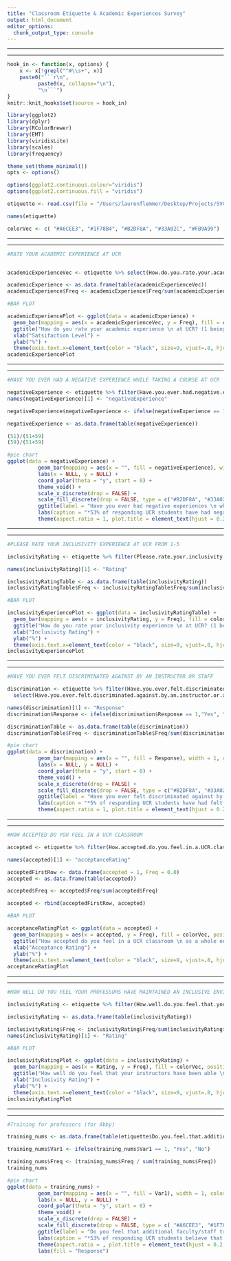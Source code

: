 ```yaml
---
title: "Classroom Etiquette & Academic Experiences Survey"
output: html_document
editor_options: 
  chunk_output_type: console
---
```


___________________________________________________________________________________________
__________________________________________________________________________________________

```r
hook_in <- function(x, options) {
    x <- x[!grepl("^#\\s+", x)]
    paste0("```r\n",
          paste0(x, collapse="\n"),
          "\n```")
}
knitr::knit_hooks$set(source = hook_in)

library(ggplot2)
library(dplyr)
library(RColorBrewer)
library(EMT)
library(viridisLite)
library(scales)
library(frequency)

theme_set(theme_minimal())
opts <- options()

options(ggplot2.continuous.colour="viridis")
options(ggplot2.continuous.fill = "viridis")

```

```r

etiquette <- read.csv(file = "/Users/laurenflemmer/Desktop/Projects/SVC/Data/Classroom Etiquette & Academic Experiences Survey Responses  - Sheet1.csv", skip = 1)

names(etiquette)

colorVec <- c( "#A6CEE3", "#1F78B4", "#B2DF8A", "#33A02C", "#FB9A99")
```

___________________________________________________________________________________________
___________________________________________________________________________________________

```r
#RATE YOUR ACADEMIC EXPERIENCE AT UCR


academicExperienceVec <- etiquette %>% select(How.do.you.rate.your.academic.experience.at.UCR.on.a.scale.of.1.to.5..with.1.being.poor.and.5.being.excellent....1..Poor..to.5..Excellent.)

academicExperience <- as.data.frame(table(academicExperienceVec))
academicExperience$Freq <- academicExperience$Freq/sum(academicExperience$Freq)

```

```r
#BAR PLOT

academicExperiencePlot <- ggplot(data = academicExperience) +
  geom_bar(mapping = aes(x = academicExperienceVec, y = Freq), fill = colorVec, position = "dodge", color = "light grey", stat = "identity") +
  ggtitle("How do you rate your academic experience \n at UCR? (1 being poor and 5 being excellent)") +
  xlab("Satsifaction Level") +
  ylab("%") +
  theme(axis.text.x=element_text(color = "black", size=9, vjust=.8, hjust=0.8), plot.title = element_text(hjust = 0.3, size = 15, face = "bold"), legend.title = element_text(size = 14, face = "bold"), axis.title.x = element_text(size = 11, face = "bold"), axis.title.y = element_text(size = 11, face = "bold"))
academicExperiencePlot

```

___________________________________________________________________________________________
___________________________________________________________________________________________

```r
#HAVE YOU EVER HAD A NEGATIVE EXPERIENCE WHILE TAKING A COURSE AT UCR

negativeExperience <- etiquette %>% filter(Have.you.ever.had.negative.experiences.while.taking.a.course.at.UCR. != "NA") %>% select(Have.you.ever.had.negative.experiences.while.taking.a.course.at.UCR.)
names(negativeExperience)[1] <- "negativeExperience"

negativeExperience$negativeExperience <- ifelse(negativeExperience == 1, "Yes", "No")

negativeExperience <- as.data.frame(table(negativeExperience))

(51)/(51+59)
(59)/(51+59)

```


```r

#pie chart
ggplot(data = negativeExperience) +
          geom_bar(mapping = aes(x = "", fill = negativeExperience), width = 1, color = "dark grey") +
          labs(x = NULL, y = NULL) +
          coord_polar(theta = "y", start = 0) +
          theme_void() +
          scale_x_discrete(drop = FALSE) +
          scale_fill_discrete(drop = FALSE, type = c("#B2DF8A", "#33A02C")) +
          ggtitle(label = "Have you ever had negative experiences \n while taking a course at UCR?*") +
          labs(caption = "*53% of responding UCR students have had negative \n experiences while taking a course at UCR") +
          theme(aspect.ratio = 1, plot.title = element_text(hjust = 0.2, vjust = -2.25, size = 15, face = "bold"), legend.title = element_text(size = 0), plot.caption = element_text(hjust = 0.05, vjust = 8, size = 10, face = "bold"), legend.text = element_text(size = 11))

```

___________________________________________________________________________________________
___________________________________________________________________________________________


```r
#PLEASE RATE YOUR INCLUSIVITY EXPERIENCE AT UCR FROM 1-5

inclusivityRating <- etiquette %>% filter(Please.rate.your.inclusivity.experience.at.UCR.on.a.scale.of.1.to.5..with.1.being.poor.and.with.5.being.excellent....1..Poor..to.5..Excellent. != "NA") %>% select(Please.rate.your.inclusivity.experience.at.UCR.on.a.scale.of.1.to.5..with.1.being.poor.and.with.5.being.excellent....1..Poor..to.5..Excellent.)

names(inclusivityRating)[1] <- "Rating"

inclusivityRatingTable <- as.data.frame(table(inclusivityRating))
inclusivityRatingTable$Freq <- inclusivityRatingTable$Freq/sum(inclusivityRatingTable$Freq)

```

```r
#BAR PLOT

inclusivityExperiencePlot <- ggplot(data = inclusivityRatingTable) +
  geom_bar(mapping = aes(x = inclusivityRating, y = Freq), fill = colorVec, position = "dodge", color = "light grey", stat = "identity") +
  ggtitle("How do you rate your inclusivity experience \n at UCR? (1 being poor and 5 being excellent)") +
  xlab("Inclusivity Rating") +
  ylab("%") +
  theme(axis.text.x=element_text(color = "black", size=9, vjust=.8, hjust=0.8), plot.title = element_text(hjust = 0.3, size = 15, face = "bold"), legend.title = element_text(size = 14, face = "bold"), axis.title.x = element_text(size = 11, face = "bold"), axis.title.y = element_text(size = 11, face = "bold"))
inclusivityExperiencePlot

```

___________________________________________________________________________________________
___________________________________________________________________________________________


```r
#HAVE YOU EVER FELT DISCRIMINATED AGAINST BY AN INSTRUCTOR OR STAFF

discrimination <- etiquette %>% filter(Have.you.ever.felt.discriminated.against.by.an.instructor.or.academic.staff. != "NA") %>%
  select(Have.you.ever.felt.discriminated.against.by.an.instructor.or.academic.staff.)

names(discrimination)[1] <- "Response"
discrimination$Response <- ifelse(discrimination$Response == 1,"Yes", "No")

discriminationTable <- as.data.frame(table(discrimination))
discriminationTable$Freq <- discriminationTable$Freq/sum(discriminationTable$Freq)

```


```r

#pie chart
ggplot(data = discrimination) +
          geom_bar(mapping = aes(x = "", fill = Response), width = 1, color = "dark grey") +
          labs(x = NULL, y = NULL) +
          coord_polar(theta = "y", start = 0) +
          theme_void() +
          scale_x_discrete(drop = FALSE) +
          scale_fill_discrete(drop = FALSE, type = c("#B2DF8A", "#33A02C")) +
          ggtitle(label = "Have you ever felt discriminated against by an \n instructor or academic staff?*") +
          labs(caption = "*5% of responding UCR students have had felt \n discriminated against by a staff member/instructor at UCR") +
          theme(aspect.ratio = 1, plot.title = element_text(hjust = 0.2, vjust = -2.25, size = 15, face = "bold"), legend.title = element_text(size = 0), plot.caption = element_text(hjust = 0.05, vjust = 8, size = 10, face = "bold"), legend.text = element_text(size = 11))


```

___________________________________________________________________________________________
___________________________________________________________________________________________

```r
#HOW ACCEPTED DO YOU FEEL IN A UCR CLASSROOM

accepted <- etiquette %>% filter(How.accepted.do.you.feel.in.a.UCR.classroom.as.a.whole.on.a.scale.of.1.to.5..with.1.being.poor.and.5.being.excellent....1..Poor..to.5..Excellent. != "NA") %>% select(How.accepted.do.you.feel.in.a.UCR.classroom.as.a.whole.on.a.scale.of.1.to.5..with.1.being.poor.and.5.being.excellent....1..Poor..to.5..Excellent.)

names(accepted)[1] <- "acceptanceRating"

acceptedFirstRow <- data.frame(accepted = 1, Freq = 0.0)
accepted <- as.data.frame(table(accepted))

accepted$Freq <- accepted$Freq/sum(accepted$Freq)

accepted <- rbind(acceptedFirstRow, accepted)

```

```r
#BAR PLOT

acceptanceRatingPlot <- ggplot(data = accepted) +
  geom_bar(mapping = aes(x = accepted, y = Freq), fill = colorVec, position = "dodge", color = "light grey", stat = "identity") +
  ggtitle("How accepted do you feel in a UCR classroom \n as a whole on a scale of 1 to 5? \n (1 being poor and 5 being excellent)") +
  xlab("Acceptance Rating") +
  ylab("%") +
  theme(axis.text.x=element_text(color = "black", size=9, vjust=.8, hjust=0.8), plot.title = element_text(hjust = 0.3, size = 15, face = "bold"), legend.title = element_text(size = 14, face = "bold"), axis.title.x = element_text(size = 11, face = "bold"), axis.title.y = element_text(size = 11, face = "bold"))
acceptanceRatingPlot

```

___________________________________________________________________________________________
___________________________________________________________________________________________


```r
#HOW WELL DO YOU FEEL YOUR PROFESSORS HAVE MAINTAINED AN INCLUSIVE ENVIRONMENT

inclusivityRating <- etiquette %>% filter(How.well.do.you.feel.that.your.instructors.have.been.able.to.maintain.an.inclusive.environment.on.a.scale.of.1.to.5..with.1.being.poor.and.5.being.excellent....1..Poor..to.5..Excellent. != "NA") %>% select(How.well.do.you.feel.that.your.instructors.have.been.able.to.maintain.an.inclusive.environment.on.a.scale.of.1.to.5..with.1.being.poor.and.5.being.excellent....1..Poor..to.5..Excellent.)

inclusivityRating <- as.data.frame(table(inclusivityRating))

inclusivityRating$Freq <- inclusivityRating$Freq/sum(inclusivityRating$Freq)
names(inclusivityRating)[1] <- "Rating"

```

```r
#BAR PLOT

inclusivityRatingPlot <- ggplot(data = inclusivityRating) +
  geom_bar(mapping = aes(x = Rating, y = Freq), fill = colorVec, position = "dodge", color = "light grey", stat = "identity") +
  ggtitle("How well do you feel that your instructors have been able \n to maintain an inclusive environment on a scale of 1 to 5? \n (1 being poor and 5 being excellent)") +
  xlab("Inclusivity Rating") +
  ylab("%") +
  theme(axis.text.x=element_text(color = "black", size=9, vjust=.8, hjust=0.8), plot.title = element_text(hjust = 0.3, size = 15, face = "bold"), legend.title = element_text(size = 14, face = "bold"), axis.title.x = element_text(size = 11, face = "bold"), axis.title.y = element_text(size = 11, face = "bold"))
inclusivityRatingPlot

```

___________________________________________________________________________________________
___________________________________________________________________________________________


```r
#Training for professors (for Abby)

training_nums <- as.data.frame(table(etiquette$Do.you.feel.that.additional.staff.TAs.faculty.administration.training.is.needed.in.areas.involving.etiquette.such.as..pronouns..disability..anti.blackness..microaggressions..etc..))

training_nums$Var1 <- ifelse(training_nums$Var1 == 1, "Yes", "No")

training_nums$Freq <- (training_nums$Freq / sum(training_nums$Freq))
training_nums

```


```r
#pie chart
ggplot(data = training_nums) +
          geom_bar(mapping = aes(x = "", fill = Var1), width = 1, color = "dark grey") +
          labs(x = NULL, y = NULL) +
          coord_polar(theta = "y", start = 0) +
          theme_void() +
          scale_x_discrete(drop = FALSE) +
          scale_fill_discrete(drop = FALSE, type = c( "#A6CEE3", "#1F78B4")) +
          ggtitle(label = "Do you feel that additional faculty/staff training \n is needed in areas involving etiquette such as: pronouns, \n disabilities, anti-blackness, microaggressions, etc.?*") +
          labs(caption = "*53% of responding UCR students believe that \n additional training is needed in these areas") +
          theme(aspect.ratio = , plot.title = element_text(hjust = 0.2, vjust = -2.25, size = 14, face = "bold"), legend.title = element_text(size = 10, face = "bold"), plot.caption = element_text(hjust = 0.05, vjust = 11, size = 8, face = "bold"), legend.text = element_text(size = 11)) +
          labs(fill = "Response")

```